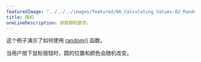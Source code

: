 ---
featuredImage: "../../../images/featured/06_Calculating_Values-02_Random-thumbnail.png"
title: 随机
oneLineDescription: 获取随机数字。
---

这个例子演示了如何使用 <a href="https://p5js.org/reference/p5/random">random()</a> 函数。

当用户按下鼠标按钮时，圆的位置和颜色会随机改变。
